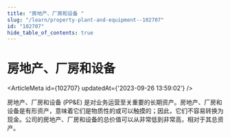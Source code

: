 ```yaml
---
title: "房地产、厂房和设备 "
slug: "/learn/property-plant-and-equipment--102707"
id: "102707"
hide_table_of_contents: true
---
```



# 房地产、厂房和设备 

<ArticleMeta id={102707} updatedAt={'2023-09-26 13:59:02'} />
<div className='border-solid border-b border-t-0 my-4 border-[var(--ifm-color-gray-300)]' />

房地产、厂房和设备 (PP&E) 是对业务运营至关重要的长期资产。房地产、厂房和设备是有形资产，意味着它们是物质性的或可以触摸的；因此，它们不容易转换为现金。公司的房地产、厂房和设备的总价值可以从非常低到非常高，相对于其总资产。
